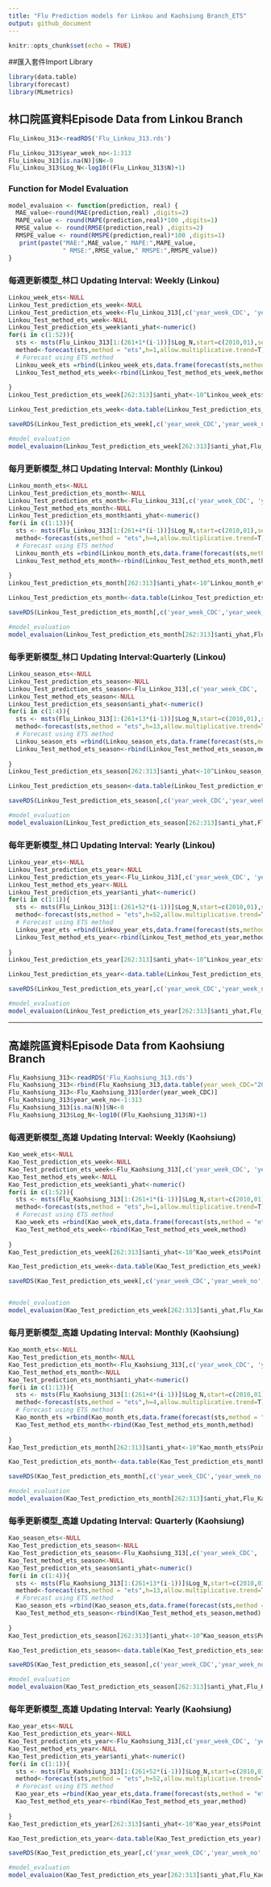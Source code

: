 ```yaml
---
title: "Flu Prediction models for Linkou and Kaohsiung Branch_ETS"
output: github_document
---
```


```r
knitr::opts_chunk$set(echo = TRUE)
```

##匯入套件Import Library
```r
library(data.table)
library(forecast)
library(MLmetrics)
```

## 林口院區資料Episode Data from Linkou Branch
```r
Flu_Linkou_313<-readRDS('Flu_Linkou_313.rds')

Flu_Linkou_313$year_week_no<-1:313
Flu_Linkou_313[is.na(N)]$N<-0
Flu_Linkou_313$Log_N<-log10((Flu_Linkou_313$N)+1)

```

### Function for Model Evaluation 
```r
model_evaluaion <- function(prediction, real) {
  MAE_value<-round(MAE(prediction,real) ,digits=2)
  MAPE_value <- round(MAPE(prediction,real)*100 ,digits=1)
  RMSE_value <- round(RMSE(prediction,real) ,digits=2)
  RMSPE_value <- round(RMSPE(prediction,real)*100 ,digits=1)
   print(paste("MAE:",MAE_value," MAPE:",MAPE_value,
               " RMSE:",RMSE_value," RMSPE:",RMSPE_value))
}
```

### 每週更新模型_林口 Updating Interval: Weekly (Linkou)
```r
Linkou_week_ets<-NULL
Linkou_Test_prediction_ets_week<-NULL
Linkou_Test_prediction_ets_week<-Flu_Linkou_313[,c('year_week_CDC', 'year_week_no','Log_N'),with = F]
Linkou_Test_method_ets_week<-NULL
Linkou_Test_prediction_ets_week$anti_yhat<-numeric()
for(i in c(1:52)){
  sts <- msts(Flu_Linkou_313[1:(261+1*(i-1))]$Log_N,start=c(2010,01),seasonal.periods =365.25/7)
  method<-forecast(sts,method = "ets",h=1,allow.multiplicative.trend=T)$method
  # Forecast using ETS method 
  Linkou_week_ets =rbind(Linkou_week_ets,data.frame(forecast(sts,method = "ets",h=1,allow.multiplicative.trend=T)))
  Linkou_Test_method_ets_week<-rbind(Linkou_Test_method_ets_week,method)
  
}
Linkou_Test_prediction_ets_week[262:313]$anti_yhat<-10^Linkou_week_ets$Point.Forecast-1

Linkou_Test_prediction_ets_week<-data.table(Linkou_Test_prediction_ets_week)

saveRDS(Linkou_Test_prediction_ets_week[,c('year_week_CDC','year_week_no','anti_yhat'),with=F],'Flu_ETS_Weekly_Linkou.rds')

#model_evaluation
model_evaluaion(Linkou_Test_prediction_ets_week[262:313]$anti_yhat,Flu_Linkou_313[262:313]$N)
```

### 每月更新模型_林口 Updating Interval: Monthly (Linkou)
```r
Linkou_month_ets<-NULL
Linkou_Test_prediction_ets_month<-NULL
Linkou_Test_prediction_ets_month<-Flu_Linkou_313[,c('year_week_CDC', 'year_week_no','Log_N'),with = F]
Linkou_Test_method_ets_month<-NULL
Linkou_Test_prediction_ets_month$anti_yhat<-numeric()
for(i in c(1:13)){
  sts <- msts(Flu_Linkou_313[1:(261+4*(i-1))]$Log_N,start=c(2010,01),seasonal.periods =365.25/7)
  method<-forecast(sts,method = "ets",h=4,allow.multiplicative.trend=T)$method
  # Forecast using ETS method 
  Linkou_month_ets =rbind(Linkou_month_ets,data.frame(forecast(sts,method = "ets",h=4,allow.multiplicative.trend=T)))
  Linkou_Test_method_ets_month<-rbind(Linkou_Test_method_ets_month,method)
  
}
Linkou_Test_prediction_ets_month[262:313]$anti_yhat<-10^Linkou_month_ets$Point.Forecast-1

Linkou_Test_prediction_ets_month<-data.table(Linkou_Test_prediction_ets_month)

saveRDS(Linkou_Test_prediction_ets_month[,c('year_week_CDC','year_week_no','anti_yhat'),with=F],'Flu_ETS_Monthly_Linkou.rds')

#model_evaluation
model_evaluaion(Linkou_Test_prediction_ets_month[262:313]$anti_yhat,Flu_Linkou_313[262:313]$N)
```


### 每季更新模型_林口 Updating Interval:Quarterly (Linkou)
```r
Linkou_season_ets<-NULL
Linkou_Test_prediction_ets_season<-NULL
Linkou_Test_prediction_ets_season<-Flu_Linkou_313[,c('year_week_CDC', 'year_week_no','Log_N'),with = F]
Linkou_Test_method_ets_season<-NULL
Linkou_Test_prediction_ets_season$anti_yhat<-numeric()
for(i in c(1:4)){
  sts <- msts(Flu_Linkou_313[1:(261+13*(i-1))]$Log_N,start=c(2010,01),seasonal.periods =365.25/7)
  method<-forecast(sts,method = "ets",h=13,allow.multiplicative.trend=T)$method
  # Forecast using ETS method 
  Linkou_season_ets =rbind(Linkou_season_ets,data.frame(forecast(sts,method = "ets",h=13,allow.multiplicative.trend=T)))
  Linkou_Test_method_ets_season<-rbind(Linkou_Test_method_ets_season,method)
  
}
Linkou_Test_prediction_ets_season[262:313]$anti_yhat<-10^Linkou_season_ets$Point.Forecast-1

Linkou_Test_prediction_ets_season<-data.table(Linkou_Test_prediction_ets_season)

saveRDS(Linkou_Test_prediction_ets_season[,c('year_week_CDC','year_week_no','anti_yhat'),with=F],'Flu_ETS_Quarterly_Linkou.rds')

#model_evaluation
model_evaluaion(Linkou_Test_prediction_ets_season[262:313]$anti_yhat,Flu_Linkou_313[262:313]$N)
```

### 每年更新模型_林口 Updating Interval: Yearly (Linkou)
```r
Linkou_year_ets<-NULL
Linkou_Test_prediction_ets_year<-NULL
Linkou_Test_prediction_ets_year<-Flu_Linkou_313[,c('year_week_CDC', 'year_week_no','Log_N'),with = F]
Linkou_Test_method_ets_year<-NULL
Linkou_Test_prediction_ets_year$anti_yhat<-numeric()
for(i in c(1:1)){
  sts <- msts(Flu_Linkou_313[1:(261+52*(i-1))]$Log_N,start=c(2010,01),seasonal.periods =365.25/7)
  method<-forecast(sts,method = "ets",h=52,allow.multiplicative.trend=T)$method
  # Forecast using ETS method 
  Linkou_year_ets =rbind(Linkou_year_ets,data.frame(forecast(sts,method = "ets",h=52,allow.multiplicative.trend=T)))
  Linkou_Test_method_ets_year<-rbind(Linkou_Test_method_ets_year,method)
  
}
Linkou_Test_prediction_ets_year[262:313]$anti_yhat<-10^Linkou_year_ets$Point.Forecast-1

Linkou_Test_prediction_ets_year<-data.table(Linkou_Test_prediction_ets_year)

saveRDS(Linkou_Test_prediction_ets_year[,c('year_week_CDC','year_week_no','anti_yhat'),with=F],'Flu_ETS_Yearly_Linkou.rds')

#model_evaluation
model_evaluaion(Linkou_Test_prediction_ets_year[262:313]$anti_yhat,Flu_Linkou_313[262:313]$N)
```

<hr>

## 高雄院區資料Episode Data from Kaohsiung Branch

```r
Flu_Kaohsiung_313<-readRDS('Flu_Kaohsiung_313.rds')
Flu_Kaohsiung_313<-rbind(Flu_Kaohsiung_313,data.table(year_week_CDC="2014_47",N=0),fill=T)
Flu_Kaohsiung_313<-Flu_Kaohsiung_313[order(year_week_CDC)]
Flu_Kaohsiung_313$year_week_no<-1:313
Flu_Kaohsiung_313[is.na(N)]$N<-0
Flu_Kaohsiung_313$Log_N<-log10((Flu_Kaohsiung_313$N)+1)
```

### 每週更新模型_高雄 Updating Interval: Weekly (Kaohsiung)
```r
Kao_week_ets<-NULL
Kao_Test_prediction_ets_week<-NULL
Kao_Test_prediction_ets_week<-Flu_Kaohsiung_313[,c('year_week_CDC', 'year_week_no','Log_N'),with = F]
Kao_Test_method_ets_week<-NULL
Kao_Test_prediction_ets_week$anti_yhat<-numeric()
for(i in c(1:52)){
  sts <- msts(Flu_Kaohsiung_313[1:(261+1*(i-1))]$Log_N,start=c(2010,01),seasonal.periods =365.25/7)
  method<-forecast(sts,method = "ets",h=1,allow.multiplicative.trend=T)$method
  # Forecast using ETS method 
  Kao_week_ets =rbind(Kao_week_ets,data.frame(forecast(sts,method = "ets",h=1,allow.multiplicative.trend=T)))
  Kao_Test_method_ets_week<-rbind(Kao_Test_method_ets_week,method)
  
}
Kao_Test_prediction_ets_week[262:313]$anti_yhat<-10^Kao_week_ets$Point.Forecast-1

Kao_Test_prediction_ets_week<-data.table(Kao_Test_prediction_ets_week)

saveRDS(Kao_Test_prediction_ets_week[,c('year_week_CDC','year_week_no','anti_yhat'),with=F],'Flu_ETS_Weekly_Kaohsiung.rds')


#model_evaluation
model_evaluaion(Kao_Test_prediction_ets_week[262:313]$anti_yhat,Flu_Kaohsiung_313[262:313]$N)
```

### 每月更新模型_高雄 Updating Interval: Monthly (Kaohsiung)
```r
Kao_month_ets<-NULL
Kao_Test_prediction_ets_month<-NULL
Kao_Test_prediction_ets_month<-Flu_Kaohsiung_313[,c('year_week_CDC', 'year_week_no','Log_N'),with = F]
Kao_Test_method_ets_month<-NULL
Kao_Test_prediction_ets_month$anti_yhat<-numeric()
for(i in c(1:13)){
  sts <- msts(Flu_Kaohsiung_313[1:(261+4*(i-1))]$Log_N,start=c(2010,01),seasonal.periods =365.25/7)
  method<-forecast(sts,method = "ets",h=4,allow.multiplicative.trend=T)$method
  # Forecast using ETS method 
  Kao_month_ets =rbind(Kao_month_ets,data.frame(forecast(sts,method = "ets",h=4,allow.multiplicative.trend=T)))
  Kao_Test_method_ets_month<-rbind(Kao_Test_method_ets_month,method)
  
}
Kao_Test_prediction_ets_month[262:313]$anti_yhat<-10^Kao_month_ets$Point.Forecast-1

Kao_Test_prediction_ets_month<-data.table(Kao_Test_prediction_ets_month)

saveRDS(Kao_Test_prediction_ets_month[,c('year_week_CDC','year_week_no','anti_yhat'),with=F],'Flu_ETS_Monthly_Kaohsiung.rds')

#model_evaluation
model_evaluaion(Kao_Test_prediction_ets_month[262:313]$anti_yhat,Flu_Kaohsiung_313[262:313]$N)
```

### 每季更新模型_高雄 Updating Interval: Quarterly (Kaohsiung)
```r
Kao_season_ets<-NULL
Kao_Test_prediction_ets_season<-NULL
Kao_Test_prediction_ets_season<-Flu_Kaohsiung_313[,c('year_week_CDC', 'year_week_no','Log_N'),with = F]
Kao_Test_method_ets_season<-NULL
Kao_Test_prediction_ets_season$anti_yhat<-numeric()
for(i in c(1:4)){
  sts <- msts(Flu_Kaohsiung_313[1:(261+13*(i-1))]$Log_N,start=c(2010,01),seasonal.periods =365.25/7)
  method<-forecast(sts,method = "ets",h=13,allow.multiplicative.trend=T)$method
  # Forecast using ETS method 
  Kao_season_ets =rbind(Kao_season_ets,data.frame(forecast(sts,method = "ets",h=13,allow.multiplicative.trend=T)))
  Kao_Test_method_ets_season<-rbind(Kao_Test_method_ets_season,method)
  
}
Kao_Test_prediction_ets_season[262:313]$anti_yhat<-10^Kao_season_ets$Point.Forecast-1

Kao_Test_prediction_ets_season<-data.table(Kao_Test_prediction_ets_season)

saveRDS(Kao_Test_prediction_ets_season[,c('year_week_CDC','year_week_no','anti_yhat'),with=F],'Flu_ETS_Quarterly_Kaohsiung.rds')

#model_evaluation
model_evaluaion(Kao_Test_prediction_ets_season[262:313]$anti_yhat,Flu_Kaohsiung_313[262:313]$N)

```

### 每年更新模型_高雄 Updating Interval: Yearly (Kaohsiung)
```r
Kao_year_ets<-NULL
Kao_Test_prediction_ets_year<-NULL
Kao_Test_prediction_ets_year<-Flu_Kaohsiung_313[,c('year_week_CDC', 'year_week_no','Log_N'),with = F]
Kao_Test_method_ets_year<-NULL
Kao_Test_prediction_ets_year$anti_yhat<-numeric()
for(i in c(1:1)){
  sts <- msts(Flu_Kaohsiung_313[1:(261+52*(i-1))]$Log_N,start=c(2010,01),seasonal.periods =365.25/7)
  method<-forecast(sts,method = "ets",h=52,allow.multiplicative.trend=T)$method
  # Forecast using ETS method 
  Kao_year_ets =rbind(Kao_year_ets,data.frame(forecast(sts,method = "ets",h=52,allow.multiplicative.trend=T)))
  Kao_Test_method_ets_year<-rbind(Kao_Test_method_ets_year,method)
  
}
Kao_Test_prediction_ets_year[262:313]$anti_yhat<-10^Kao_year_ets$Point.Forecast-1

Kao_Test_prediction_ets_year<-data.table(Kao_Test_prediction_ets_year)

saveRDS(Kao_Test_prediction_ets_year[,c('year_week_CDC','year_week_no','anti_yhat'),with=F],'Flu_ETS_Yearly_Kaohsiung.rds')

#model_evaluation
model_evaluaion(Kao_Test_prediction_ets_year[262:313]$anti_yhat,Flu_Kaohsiung_313[262:313]$N)
```